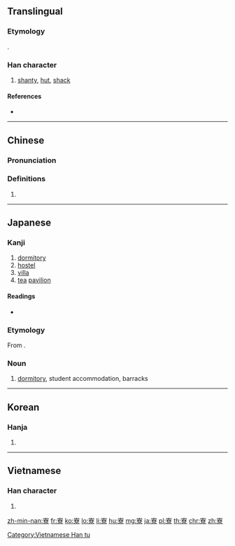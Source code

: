 ==Translingual==

===Etymology===
{{Han compound|宀|尞|ls=psc|c1=s|c2=p}}.

===Han character===
{{Han char|rn=40|rad=宀|as=12|sn=15|four=30906|canj=JKCF|ids=⿱宀尞}}

# [[shanty]], [[hut]], [[shack]]

====References====
* {{Han ref|kx=0292.100|dkj=07325|dj=0578.080|hdz=20953.070|uh=5BEE|ud=23534|bh=BC64|bd=48228}}

----

==Chinese==
{{zh-forms}}

===Pronunciation===
{{zh-pron
|m=liáo
|c=liu4
|h=pfs=
|md=
|mn=liâu
|w=
|mc=y
|oc=y
|cat=
}}

===Definitions===
{{zh-hanzi}}

# {{rfdef|lang=zh}}

----

==Japanese==

===Kanji===
{{ja-kanji|grade=c|rs=宀12}}

# [[dormitory]]
# [[hostel]]
# [[villa]]
# [[tea]] [[pavilion]]

====Readings====
* {{ja-readings|on=[[りょう]] (ryō)|kun=[[つかさ]] (tsukasa)}}

===Etymology===
{{ja-kanjitab|りょう|yomi=o}}
From {{etyl|zhx|ja}}.

===Noun===
{{ja-noun|りょう}}

# [[dormitory]], student accommodation, barracks

----

==Korean==

===Hanja===
{{ko-hanja|hangeul=[[료]]|rv=ryo|mr=ryo}}

# {{defn|lang=ko|sort=宀12}}

----

==Vietnamese==

===Han character===
{{vi-readings|rs=宀12|hanviet=[[lều]], [[liêu]]}}

# {{defn|lang=vi|sort=宀12}}

[[Category:Vietnamese Han tu]]

[[zh-min-nan:寮]]
[[fr:寮]]
[[ko:寮]]
[[lo:寮]]
[[li:寮]]
[[hu:寮]]
[[mg:寮]]
[[ja:寮]]
[[pl:寮]]
[[th:寮]]
[[chr:寮]]
[[zh:寮]]
